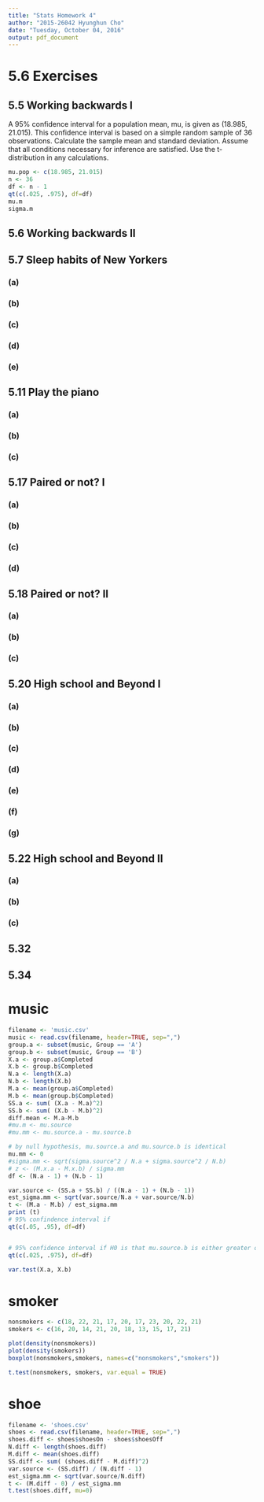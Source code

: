 ```yaml
---
title: "Stats Homework 4"
author: "2015-26042 Hyunghun Cho"
date: "Tuesday, October 04, 2016"
output: pdf_document
---
```


# 5.6 Exercises

## 5.5 Working backwards I
A 95% confidence interval for a population mean, mu, is given as (18.985, 21.015). This confidence interval is based on a simple random sample of 36 observations. Calculate the sample mean and standard deviation. Assume that all conditions necessary for inference are satisfied. Use the t-distribution in any calculations.

```r
mu.pop <- c(18.985, 21.015)
n <- 36
df <- n - 1
qt(c(.025, .975), df=df)
mu.m
sigma.m
```

## 5.6 Working backwards II


## 5.7 Sleep habits of New Yorkers
### (a)

### (b)

### (c)

### (d)

### (e)

## 5.11 Play the piano
### (a)

### (b)

### (c)

## 5.17 Paired or not? I
### (a)

### (b)

### (c)

### (d)

## 5.18 Paired or not? II
### (a)

### (b)

### (c)

## 5.20 High school and Beyond I
### (a)

### (b)

### (c)

### (d)

### (e)

### (f)

### (g)

## 5.22 High school and Beyond II
### (a)

### (b)

### (c)

## 5.32

## 5.34


# music

```r
filename <- 'music.csv'
music <- read.csv(filename, header=TRUE, sep=",")
group.a <- subset(music, Group == 'A')
group.b <- subset(music, Group == 'B')
X.a <- group.a$Completed
X.b <- group.b$Completed
N.a <- length(X.a)
N.b <- length(X.b)
M.a <- mean(group.a$Completed)
M.b <- mean(group.b$Completed)
SS.a <- sum( (X.a - M.a)^2)
SS.b <- sum( (X.b - M.b)^2)
diff.mean <- M.a-M.b
#mu.m <- mu.source
#mu.mm <- mu.source.a - mu.source.b

# by null hypothesis, mu.source.a and mu.source.b is identical
mu.mm <- 0
#sigma.mm <- sqrt(sigma.source^2 / N.a + sigma.source^2 / N.b)
# z <- (M.x.a - M.x.b) / sigma.mm
df <- (N.a - 1) + (N.b - 1)

var.source <- (SS.a + SS.b) / ((N.a - 1) + (N.b - 1))
est_sigma.mm <- sqrt(var.source/N.a + var.source/N.b)
t <- (M.a - M.b) / est_sigma.mm
print (t)
# 95% confindence interval if 
qt(c(.05, .95), df=df)


# 95% confidence interval if H0 is that mu.source.b is either greater or lesser than mu.source.a
qt(c(.025, .975), df=df)

var.test(X.a, X.b)
```

# smoker

```r
nonsmokers <- c(18, 22, 21, 17, 20, 17, 23, 20, 22, 21)
smokers <- c(16, 20, 14, 21, 20, 18, 13, 15, 17, 21)

plot(density(nonsmokers))
plot(density(smokers))
boxplot(nonsmokers,smokers, names=c("nonsmokers","smokers"))

t.test(nonsmokers, smokers, var.equal = TRUE)
```

# shoe

```r
filename <- 'shoes.csv'
shoes <- read.csv(filename, header=TRUE, sep=",")
shoes.diff <- shoes$shoesOn - shoes$shoesOff
N.diff <- length(shoes.diff)
M.diff <- mean(shoes.diff)
SS.diff <- sum( (shoes.diff - M.diff)^2)
var.source <- (SS.diff) / (N.diff - 1)
est_sigma.mm <- sqrt(var.source/N.diff)
t <- (M.diff - 0) / est_sigma.mm
t.test(shoes.diff, mu=0)
```
